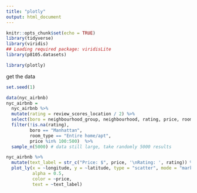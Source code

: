 ```yaml
---
title: "plotly"
output: html_document
---
```


```r
knitr::opts_chunk$set(echo = TRUE)
library(tidyverse)
library(viridis)
## Loading required package: viridisLite
library(p8105.datasets)

library(plotly)
```

get the data

```r
set.seed(1)

data(nyc_airbnb)
nyc_airbnb = 
  nyc_airbnb %>% 
  mutate(rating = review_scores_location / 2) %>%
  select(boro = neighbourhood_group, neighbourhood, rating, price, room_type, latitude, longitude) %>%
  filter(!is.na(rating), 
         boro == "Manhattan",
         room_type == "Entire home/apt",
         price %in% 100:500)  %>% 
  sample_n(5000) # data still large, take randomly 5000 results
```

```r
nyc_airbnb %>%
  mutate(text_label = str_c("Price: $", price, '\nRating: ', rating)) %>% # except from showing the coordinate, also show some important value
  plot_ly(x = ~longitude, y = ~latitude, type = "scatter", mode = "markers",
          alpha = 0.5, 
          color = ~price, 
          text = ~text_label)
```


